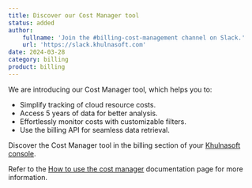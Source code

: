 ```yaml
---
title: Discover our Cost Manager tool 
status: added
author:
    fullname: 'Join the #billing-cost-management channel on Slack.'
    url: 'https://slack.khulnasoft.com'
date: 2024-03-28
category: billing
product: billing
---
```


We are introducing our Cost Manager tool, which helps you to:

- Simplify tracking of cloud resource costs.
- Access 5 years of data for better analysis.
- Effortlessly monitor costs with customizable filters.
- Use the billing API for seamless data retrieval.

Discover the Cost Manager tool in the billing section of your [Khulnasoft console](https://console.khulnasoft.com/billing/consumption).

Refer to the [How to use the cost manager](/console/billing/how-to/use-the-cost-manager/) documentation page for more information. 
